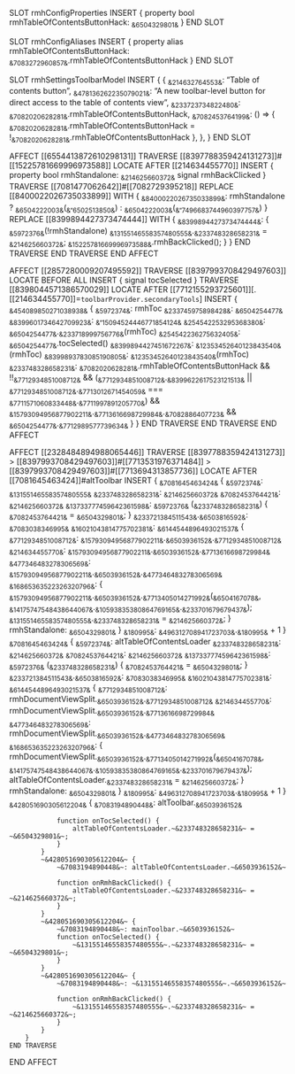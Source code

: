 SLOT rmhConfigProperties
    INSERT {
        property bool rmhTableOfContentsButtonHack: ~&6504329801&~
    }
END SLOT

SLOT rmhConfigAliases
    INSERT {
        property alias rmhTableOfContentsButtonHack: ~&7083272960857&~.rmhTableOfContentsButtonHack
    }
END SLOT

SLOT rmhSettingsToolbarModel
    INSERT {
        {
           ~&214632764553&~: "Table of contents button",
           ~&478136262235079021&~: "A new toolbar-level button for direct access to the table of contents view",
           ~&233723734822480&~: ~&7082020628281&~.rmhTableOfContentsButtonHack,
           ~&7082453764199&~: () => { ~&7082020628281&~.rmhTableOfContentsButtonHack = !~&7082020628281&~.rmhTableOfContentsButtonHack },
        },
    }
END SLOT

AFFECT [[6554413872610298131]]
    TRAVERSE [[8397788359424131273]]#[[15225781669996973588]]
        LOCATE AFTER [[214634455770]] INSERT {
            property bool rmhStandalone: ~&214625660372&~
            signal rmhBackClicked
        }
        TRAVERSE [[7081477062642]]#[[7082729395218]]
            REPLACE [[8400022026735033899]] WITH {
                ~&8400022026735033899&~: rmhStandalone ? ~&6504222003&~(~&"6502513850&~) : ~&6504222003&~(~&"7496683744960397757&~)
            }
            REPLACE [[8399894427373474444]] WITH {
                ~&8399894427373474444&~: {
                    ~&5972376&~(!rmhStandalone) ~&13155146558357480555&~.~&233748328658231&~ = ~&214625660372&~;
                    ~&15225781669996973588&~.rmhBackClicked();
                }
            }
        END TRAVERSE
    END TRAVERSE
END AFFECT

AFFECT [[2857280009207495592]]
    TRAVERSE [[8397993708429497603]]
        LOCATE BEFORE ALL
        INSERT {
            signal tocSelected
        }
        TRAVERSE [[8398044571386570029]]
            LOCATE AFTER [[7712155293725601]][.[[214634455770]]=`toolbarProvider.secondaryTools`]
            INSERT {
                ~&454089850271038938&~ {
                    ~&5972374&~: rmhToc
                    ~&233745975898428&~: ~&6504254477&~
                    ~&8399601734642709923&~: ~&"15094524446771854124&~
                    ~&254542253295368380&~: ~&6504254477&~.~&233718999756776&~(rmhToc)
                    ~&254542236275632405&~: ~&6504254477&~.tocSelected()
                    ~&8399894427451672267&~: ~&12353452640123843540&~(rmhToc)
                    ~&8399893783085190805&~: ~&12353452640123843540&~(rmhToc)
                    ~&233748328658231&~: ~&7082020628281&~.rmhTableOfContentsButtonHack && !!~&7712934851008712&~ && (~&7712934851008712&~.~&8399622617523121513&~ || ~&7712934851008712&~.~&7713012671454059&~ === ~&7711571060833448&~.~&7711997891205770&~) && ~&15793094956877902211&~.~&7713616698729984&~.~&7082886407723&~ && ~&6504254477&~.~&7712989577739634&~
                }
            }
        END TRAVERSE
    END TRAVERSE
END AFFECT

AFFECT [[2328484894988065446]]
    TRAVERSE [[8397788359424131273]] > [[8397993708429497603]]#[[7713531976371484]] > [[8397993708429497603]]#[[7713694313857736]]
        LOCATE AFTER [[7081645463424]]#altToolbar
        INSERT {
            ~&7081645463424&~ {
                ~&5972374&~: ~&13155146558357480555&~
                ~&233748328658231&~: ~&214625660372&~
                ~&7082453764421&~: ~&214625660372&~
                ~&13733777459642361598&~: ~&5972376&~ (~&233748328658231&~) { ~&7082453764421&~ = ~&6504329801&~; }
                ~&233721384511543&~.~&6503816592&~: ~&7083038346995&~
                ~&16021043814775702381&~: ~&6144544896493021537&~ {
                    ~&7712934851008712&~: ~&15793094956877902211&~.~&6503936152&~.~&7712934851008712&~
                    ~&214634455770&~: ~&15793094956877902211&~.~&6503936152&~.~&7713616698729984&~
                    ~&477346483278306569&~: ~&15793094956877902211&~.~&6503936152&~.~&477346483278306569&~
                    ~&16865363522326320796&~: {
                        ~&15793094956877902211&~.~&6503936152&~.~&7713405014271992&~(~&6504167078&~, ~&14175747548438644067&~.~&10593835380864769165&~.~&233701679679437&~);
                        ~&13155146558357480555&~.~&233748328658231&~ = ~&214625660372&~;
                    }
                    rmhStandalone: ~&6504329801&~
                }
                ~&180995&~: ~&496312708941723703&~.~&180995&~ + 1
            }
            ~&7081645463424&~ {
                ~&5972374&~: altTableOfContentsLoader
                ~&233748328658231&~: ~&214625660372&~
                ~&7082453764421&~: ~&214625660372&~
                ~&13733777459642361598&~: ~&5972376&~ (~&233748328658231&~) { ~&7082453764421&~ = ~&6504329801&~; }
                ~&233721384511543&~.~&6503816592&~: ~&7083038346995&~
                ~&16021043814775702381&~: ~&6144544896493021537&~ {
                    ~&7712934851008712&~: rmhDocumentViewSplit.~&6503936152&~.~&7712934851008712&~
                    ~&214634455770&~: rmhDocumentViewSplit.~&6503936152&~.~&7713616698729984&~
                    ~&477346483278306569&~: rmhDocumentViewSplit.~&6503936152&~.~&477346483278306569&~
                    ~&16865363522326320796&~: {
                        rmhDocumentViewSplit.~&6503936152&~.~&7713405014271992&~(~&6504167078&~, ~&14175747548438644067&~.~&10593835380864769165&~.~&233701679679437&~);
                        altTableOfContentsLoader.~&233748328658231&~ = ~&214625660372&~;
                    }
                    rmhStandalone: ~&6504329801&~
                }
                ~&180995&~: ~&496312708941723703&~.~&180995&~ + 1
            }
            ~&428051690305612204&~ {
                ~&7083194890448&~: altToolbar.~&6503936152&~

                function onTocSelected() {
                    altTableOfContentsLoader.~&233748328658231&~ = ~&6504329801&~;
                }
            }
            ~&428051690305612204&~ {
                ~&7083194890448&~: altTableOfContentsLoader.~&6503936152&~

                function onRmhBackClicked() {
                    altTableOfContentsLoader.~&233748328658231&~ = ~&214625660372&~;
                }
            }
            ~&428051690305612204&~ {
                ~&7083194890448&~: mainToolbar.~&6503936152&~
                function onTocSelected() {
                    ~&13155146558357480555&~.~&233748328658231&~ = ~&6504329801&~;
                }
            }
            ~&428051690305612204&~ {
                ~&7083194890448&~: ~&13155146558357480555&~.~&6503936152&~

                function onRmhBackClicked() {
                    ~&13155146558357480555&~.~&233748328658231&~ = ~&214625660372&~;
                }
            }
        }
    END TRAVERSE
END AFFECT
